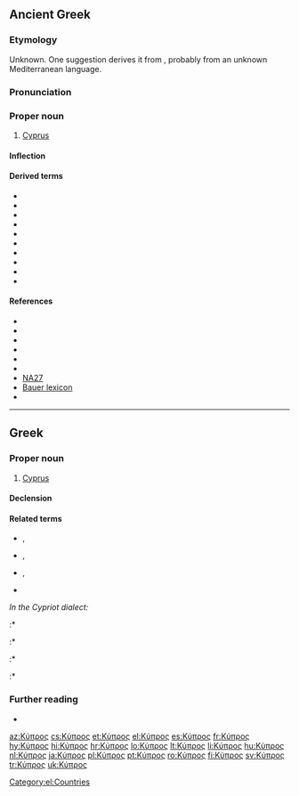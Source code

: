 {{also|κύπρος}}
==Ancient Greek==
{{wikipedia|Cyprus}}

===Etymology===
Unknown. One suggestion derives it from {{m|grc|κυπάρισσος}}, probably from an unknown Mediterranean {{etyl|pregrc|grc}} language.

===Pronunciation===
{{grc-IPA|w=Κύ̆προς}}

===Proper noun===
{{grc-proper noun|Κύπρου|f|second}}

# [[Cyprus]]

====Inflection====
{{grc-decl-2nd-pax|form=F-sing|Κύπρ}}

====Derived terms====
* {{l|grc|Κύπριος}}
* {{l|grc|κύπριος}}
* {{l|grc|κυπρίς}}
* {{l|grc|κυπρογενής}}
* {{l|grc|κυπρογένεια}}
* {{l|grc|κυπρογένηα}}
* {{l|grc|κυπρόθε}}
* {{l|grc|κυπρόθεν}}
* {{l|grc|κύπρονδε}}
* {{l|la|Cyprius}}

====References====
* {{R:LSJ}}
* {{R:Middle Liddell}}
* {{R:Autenrieth}}
* {{R:Slater}}
* {{R:Strong's|G|2954}}
* {{R:Woodhouse}}
* [[:w:Novum Testamentum Graece|NA27]]
* [[:w:Bauer lexicon|Bauer lexicon]]
* {{grc-wh-page|1007}}

{{C|grc|Islands}}

----

==Greek==

===Proper noun===
{{el-noun-proper|f}}

# [[Cyprus]]

====Declension====
{{el-nF-ος-2a|Κύπρ}}

====Related terms====
* {{l|el|Κύπριος|g=m|gloss=Cypriot}}, {{l|el|Κυπριώτης|g=m|gloss=Cypriot}}
* {{l|el|Κύπρια|g=f|gloss=female Cypriot}}, {{l|el|Κυπριώτισσα|g=f|gloss=female Cypriot}}
* {{l|el|κυπριακά|gloss=Cypriot dialect|g=n-p}}, {{l|el|κυπριώτικα|gloss=Cypriot dialect|g=n-p}}
* {{l|el|κυπριακός|gloss=Cypriot|pos=adjective}}
''In the Cypriot dialect:''
:* {{l|el|Κυπραίος|g=m|gloss=Cypriot}}
:* {{l|el|Κυπραία|g=f|gloss=female Cypriot}}
:* {{l|el|κυπραίικα|g=n-p|gloss=Cypriot dialect}}
:* {{l|el|κυπραίος|g=m|gloss=Cypriot|pos=adjective}}

===Further reading===
* {{pedialite|lang=el}}

[[Category:el:Countries]]

{{DEFAULTSORT:κυπροσ}}

[[az:Κύπρος]]
[[cs:Κύπρος]]
[[et:Κύπρος]]
[[el:Κύπρος]]
[[es:Κύπρος]]
[[fr:Κύπρος]]
[[hy:Κύπρος]]
[[hi:Κύπρος]]
[[hr:Κύπρος]]
[[lo:Κύπρος]]
[[lt:Κύπρος]]
[[li:Κύπρος]]
[[hu:Κύπρος]]
[[nl:Κύπρος]]
[[ja:Κύπρος]]
[[pl:Κύπρος]]
[[pt:Κύπρος]]
[[ro:Κύπρος]]
[[fi:Κύπρος]]
[[sv:Κύπρος]]
[[tr:Κύπρος]]
[[uk:Κύπρος]]